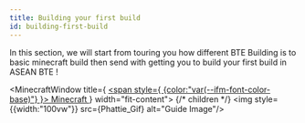 ```yaml
---
title: Building your first build
id: building-first-build
---
```




<p> In this section, we will start from touring you how different BTE Building is 
    to basic minecraft build then send with getting you to build your first build in <span 
    style={ {color:"var(--ifm-color-primary)"} }>
        ASEAN BTE
    </span>!
</p>


<MinecraftWindow 
    title={ 
        <a href="https://www.youtube.com/watch?v=YSHpFk646ts">
        <span style={ {color:"var(--ifm-font-color-base)"} }>
            Minecraft
        </span></a> } 
    width="fit-content">
{/* children */}
    <img style={{width:"100vw"}} src={Phattie_Gif} alt="Guide Image"/>
</MinecraftWindow>

<DocCardList items={useCurrentSidebarCategory().items}/>



